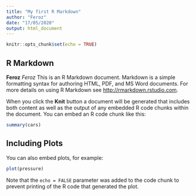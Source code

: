 ```yaml
---
title: "My first R Markdown"
author: "Feroz"
date: "17/05/2020"
output: html_document
---
```


```r
knitr::opts_chunk$set(echo = TRUE)
```

## R Markdown
**Feroz**
*Feroz*
This is an R Markdown document. Markdown is a simple formatting syntax for authoring HTML, PDF, and MS Word documents. For more details on using R Markdown see <http://rmarkdown.rstudio.com>.

When you click the **Knit** button a document will be generated that includes both content as well as the output of any embedded R code chunks within the document. You can embed an R code chunk like this:

```r
summary(cars)
```

## Including Plots

You can also embed plots, for example:

```r
plot(pressure)
```

Note that the `echo = FALSE` parameter was added to the code chunk to prevent printing of the R code that generated the plot.

